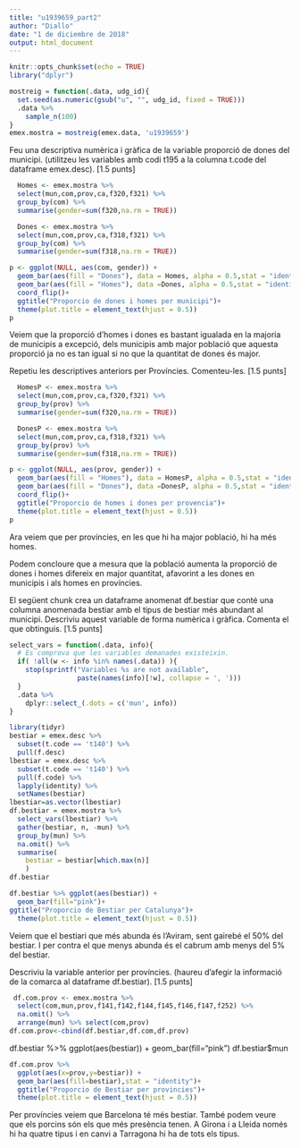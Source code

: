 ```yaml
---
title: "u1939659_part2"
author: "Diallo"
date: "1 de diciembre de 2018"
output: html_document
---
```


```r
knitr::opts_chunk$set(echo = TRUE)
library("dplyr")
```

```r
mostreig = function(.data, udg_id){
  set.seed(as.numeric(gsub("u", "", udg_id, fixed = TRUE)))
  .data %>%
    sample_n(100)
}
emex.mostra = mostreig(emex.data, 'u1939659')
```
Feu una descriptiva numèrica i gràfica de la variable proporció de dones del municipi. (utilitzeu les variables amb codi t195 a la columna t.code del dataframe emex.desc). [1.5 punts]

```r
  Homes <- emex.mostra %>%
  select(mun,com,prov,ca,f320,f321) %>%
  group_by(com) %>%
  summarise(gender=sum(f320,na.rm = TRUE))
```

```r
  Dones <- emex.mostra %>%
  select(mun,com,prov,ca,f318,f321) %>%
  group_by(com) %>%
  summarise(gender=sum(f318,na.rm = TRUE))
```


```r
p <- ggplot(NULL, aes(com, gender)) + 
  geom_bar(aes(fill = "Dones"), data = Homes, alpha = 0.5,stat = "identity") +
  geom_bar(aes(fill = "Homes"), data =Dones, alpha = 0.5,stat = "identity")+
  coord_flip()+
  ggtitle("Proporcio de dones i homes per municipi")+
  theme(plot.title = element_text(hjust = 0.5))
p
```
Veiem que la proporció d'homes i dones es bastant igualada en la majoria de municipis
a excepció, dels municipis amb major població que aquesta proporció ja no es tan igual
si no que la quantitat de dones és major.


Repetiu les descriptives anteriors per Províncies. Comenteu-les. [1.5 punts]
```r
  HomesP <- emex.mostra %>%
  select(mun,com,prov,ca,f320,f321) %>%
  group_by(prov) %>%
  summarise(gender=sum(f320,na.rm = TRUE))
```

```r
  DonesP <- emex.mostra %>%
  select(mun,com,prov,ca,f318,f321) %>%
  group_by(prov) %>%
  summarise(gender=sum(f318,na.rm = TRUE))
```


```r
p <- ggplot(NULL, aes(prov, gender)) + 
  geom_bar(aes(fill = "Homes"), data = HomesP, alpha = 0.5,stat = "identity") +
  geom_bar(aes(fill = "Dones"), data =DonesP, alpha = 0.5,stat = "identity")+
  coord_flip()+
  ggtitle("Proporcio de homes i dones per provencia")+
  theme(plot.title = element_text(hjust = 0.5))
p
```
Ara veiem que per províncies, en les que hi ha major població, hi ha més homes.

Podem concloure que a mesura que la població aumenta la proporció de dones i homes difereix
en major quantitat, afavorint a les dones en municipis i als homes en províncies.


El següent chunk crea un dataframe anomenat df.bestiar que conté una columna anomenada bestiar amb el tipus de bestiar més abundant al municipi. Descriviu aquest variable de forma numèrica i gràfica. Comenta el que obtinguis. [1.5 punts]
```r
select_vars = function(.data, info){
  # Es comprova que les variables demanades existeixin.
  if( !all(w <- info %in% names(.data)) ){
    stop(sprintf("Variables %s are not available", 
                 paste(names(info)[!w], collapse = ', ')))
  }
  .data %>% 
    dplyr::select_(.dots = c('mun', info))
}
```


```r
library(tidyr)
bestiar = emex.desc %>%
  subset(t.code == 't140') %>%
  pull(f.desc)
lbestiar = emex.desc %>%
  subset(t.code == 't140') %>%
  pull(f.code) %>%
  lapply(identity) %>%
  setNames(bestiar)
lbestiar=as.vector(lbestiar)
df.bestiar = emex.mostra %>%
  select_vars(lbestiar) %>%
  gather(bestiar, n, -mun) %>%
  group_by(mun) %>%
  na.omit() %>%
  summarise(
    bestiar = bestiar[which.max(n)]
    )
df.bestiar
```

```r
df.bestiar %>% ggplot(aes(bestiar)) + 
  geom_bar(fill="pink")+
ggtitle("Proporcio de Bestiar per Catalunya")+
  theme(plot.title = element_text(hjust = 0.5))
```
Veiem que el bestiari que més abunda és l'Aviram, sent gairebé el 50% del bestiar. I per contra
el que menys abunda és el cabrum amb menys del 5% del bestiar.


Descriviu la variable anterior per províncies. (haureu d’afegir la informació de la comarca al dataframe df.bestiar). [1.5 punts]
```r
 df.com.prov <- emex.mostra %>% 
  select(com,mun,prov,f141,f142,f144,f145,f146,f147,f252) %>%
  na.omit() %>%
  arrange(mun) %>% select(com,prov)
df.com.prov<-cbind(df.bestiar,df.com,df.prov)
```
 
df.bestiar %>% ggplot(aes(bestiar)) + 
  geom_bar(fill="pink")
df.bestiar$mun

```r

df.com.prov %>% 
  ggplot(aes(x=prov,y=bestiar)) + 
  geom_bar(aes(fill=bestiar),stat = "identity")+
  ggtitle("Proporcio de Bestiar per provincies")+
  theme(plot.title = element_text(hjust = 0.5))

```
Per províncies veiem que Barcelona té més bestiar. També podem veure que els
porcins són els que més presència tenen. A Girona i a Lleida només hi ha quatre tipus
i en canvi a Tarragona hi ha de tots els tipus.

